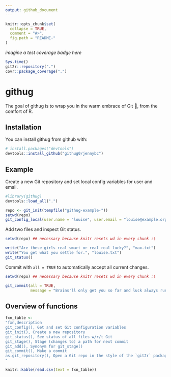 ```yaml
---
output: github_document
---
```


<!-- README.md is generated from README.Rmd. Please edit that file -->

```r
knitr::opts_chunk$set(
  collapse = TRUE,
  comment = "#>",
  fig.path = "README-"
)
```

*imagine a test coverage badge here* 

```r
Sys.time()
git2r::repository(".")
covr::package_coverage(".")
```

# githug

The goal of githug is to wrap you in the warm embrace of Git 🤗, from the comfort of R.

## Installation

You can install githug from github with:

```r
# install.packages("devtools")
devtools::install_github("githug0/jennybc")
```

## Example

Create a new Git repository and set local config variables for user and email.

```r
#library(githug)
devtools::load_all(".")

repo <- git_init(tempfile("githug-example-"))
setwd(repo)
git_config_local(user.name = "louise", user.email = "louise@example.org")
```

Add two files and inspect Git status.

```r
setwd(repo) ## necessary because knitr resets wd in every chunk :(

write("Are these girls real smart or real real lucky?", "max.txt")
write("You get what you settle for.", "louise.txt")
git_status()
```

Commit with `all = TRUE` to automatically accept all current changes.

```r
setwd(repo) ## necessary because knitr resets wd in every chunk :(

git_commit(all = TRUE,
           message = "Brains'll only get you so far and luck always runs out.")
```

## Overview of functions

```r
fxn_table <-
"fxn,description
git_config(), Get and set Git configuration variables
git_init(), Create a new repository
git_status(), See status of all files w/r/t Git
git_stage(), Stage (changes to) a path for next commit
git_add(), Synonym for git_stage()
git_commit(), Make a commit
as.git_repository(), Open a Git repo in the style of the `git2r` package
"
```

```r
knitr::kable(read.csv(text = fxn_table))
```
